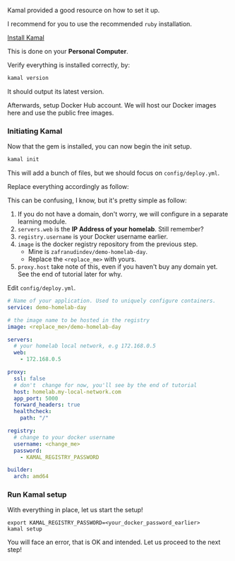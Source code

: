 
Kamal provided a good resource on how to set it up.

I recommend for you to use the recommended `ruby` installation.

[Install Kamal](https://kamal-deploy.org/docs/installation/)

This is done on your **Personal Computer**.

Verify everything is installed correctly, by:

```bash
kamal version
```

It should output its latest version.

Afterwards, setup Docker Hub account. We will host our Docker images here and use the public free images.

### Initiating Kamal

Now that the gem is installed, you can now begin the init setup.

```bash
kamal init
```

This will add a bunch of files, but we should focus on `config/deploy.yml`.

Replace everything accordingly as follow:

This can be confusing, I know, but it's pretty simple as follow:

1. If you do not have a domain, don't worry, we will configure in a separate learning module.
2. `servers.web` is the **IP Address of your homelab**. Still remember?
3. `registry.username` is your Docker username earlier.
4. `image` is the docker registry repository from the previous step.
   - Mine is `zafranudindev/demo-homelab-day`.
   - Replace the `<replace_me>` with yours.
5. `proxy.host` take note of this, even if you haven't buy any domain yet. See the end of tutorial later for why.

Edit `config/deploy.yml`.

```yml
# Name of your application. Used to uniquely configure containers.
service: demo-homelab-day

# the image name to be hosted in the registry
image: <replace_me>/demo-homelab-day

servers:
  # your homelab local network, e.g 172.168.0.5
  web:
    - 172.168.0.5

proxy:
  ssl: false
  # don't  change for now, you'll see by the end of tutorial
  host: homelab.my-local-network.com
  app_port: 5000
  forward_headers: true
  healthcheck:
    path: "/"

registry:
  # change to your docker username
  username: <change_me>
  password:
    - KAMAL_REGISTRY_PASSWORD

builder:
  arch: amd64
```

### Run Kamal setup

With everything in place, let us start the setup!

```
export KAMAL_REGISTRY_PASSWORD=<your_docker_password_earlier>
kamal setup
```

<ImagePreview
  originalSrc="/module-2/kamal/step-4_01.png"
  previewSrc="/module-2/kamal/step-4_01.png"
  alt="Result of ssh"
/>

You will face an error, that is OK and intended. Let us proceed to the next step!
